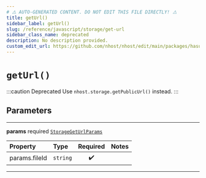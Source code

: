 ```yaml
---
# ⚠️ AUTO-GENERATED CONTENT. DO NOT EDIT THIS FILE DIRECTLY! ⚠️
title: getUrl()
sidebar_label: getUrl()
slug: /reference/javascript/storage/get-url
sidebar_class_name: deprecated
description: No description provided.
custom_edit_url: https://github.com/nhost/nhost/edit/main/packages/hasura-storage-js/src/packages/hasura-storage-js/src/hasura-storage-client.ts#L74
---
```


# `getUrl()`

:::caution Deprecated
Use `nhost.storage.getPublicUrl()` instead.
:::

## Parameters

---

**<span className="parameter-name">params</span>** <span className="optional-status">required</span> [`StorageGetUrlParams`](/reference/docgen/javascript/storage/types/storage-get-url-params)

| Property                                                                                  | Type     | Required | Notes |
| :---------------------------------------------------------------------------------------- | :------- | :------: | :---- |
| <span className="parameter-name"><span className="light-grey">params.</span>fileId</span> | `string` |    ✔️    |       |

---
